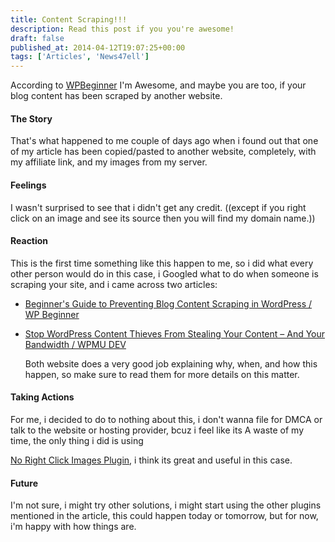 ```yaml
---
title: Content Scraping!!!
description: Read this post if you you're awesome!
draft: false
published_at: 2014-04-12T19:07:25+00:00
tags: ['Articles', 'News47ell']
---
```


According to [WPBeginner][1] I'm Awesome, and maybe you are too, if your blog content has been scraped by another website.

#### The Story

That's what happened to me couple of days ago when i found out that one of my article has been copied/pasted to another website, completely, with my affiliate link, and my images from my server.

#### Feelings

I wasn't surprised to see that i didn't get any credit. ((except if you right click on an image and see its source then you will find my domain name.))

#### Reaction

This is the first time something like this happen to me, so i did what every other person would do in this case, i Googled what to do when someone is scraping your site, and i came across two articles:

- [Beginner's Guide to Preventing Blog Content Scraping in WordPress / WP Beginner][2]
- [Stop WordPress Content Thieves From Stealing Your Content – And Your Bandwidth / WPMU DEV][3]

  Both website does a very good job explaining why, when, and how this happen, so make sure to read them for more details on this matter.

#### Taking Actions

For me, i decided to do to nothing about this, i don't wanna file for DMCA or talk to the website or hosting provider, bcuz i feel like its A waste of my time, the only thing i did is using

[No Right Click Images Plugin][4], i think its great and useful in this case.

#### Future

I'm not sure, i might try other solutions, i might start using the other plugins mentioned in the article, this could happen today or tomorrow, but for now, i'm happy with how things are.

[1]: http://www.wpbeginner.com/
[2]: http://www.wpbeginner.com/beginners-guide/beginners-guide-to-preventing-blog-content-scraping-in-wordpress/
[3]: http://premium.wpmudev.org/blog/stop-wordpress-content-thieves-from-stealing-your-content-and-your-bandwidth/
[4]: http://wordpress.org/plugins/no-right-click-images-plugin/
